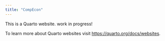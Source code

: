 ```yaml
---
title: "CompEcon"
---
```


This is a Quarto website. work in progress!

To learn more about Quarto websites visit <https://quarto.org/docs/websites>.

